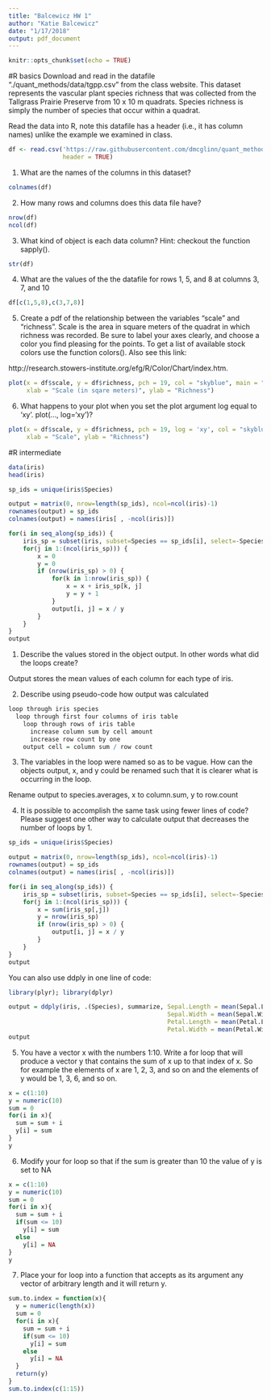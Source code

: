 ```yaml
---
title: "Balcewicz HW 1"
author: "Katie Balcewicz"
date: "1/17/2018"
output: pdf_document
---
```


```r
knitr::opts_chunk$set(echo = TRUE)
```

#R basics
Download and read in the datafile “./quant_methods/data/tgpp.csv” from the class website. This dataset represents the vascular plant species richness that was collected from the Tallgrass Prairie Preserve from 10 x 10 m quadrats. Species richness is simply the number of species that occur within a quadrat.

Read the data into R, note this datafile has a header (i.e., it has column names) unlike the example we examined in class.

```r
df <- read.csv('https://raw.githubusercontent.com/dmcglinn/quant_methods/gh-pages/data/tgpp.csv', 
               header = TRUE)
```

1. What are the names of the columns in this dataset?

```r
colnames(df)
```

2. How many rows and columns does this data file have?

```r
nrow(df)
ncol(df)
```

3. What kind of object is each data column? Hint: checkout the function sapply().

```r
str(df)
```

4. What are the values of the the datafile for rows 1, 5, and 8 at columns 3, 7, and 10

```r
df[c(1,5,8),c(3,7,8)]
```

5. Create a pdf of the relationship between the variables “scale” and “richness”. Scale is the area in square meters of the quadrat in which richness was recorded. Be sure to label your axes clearly, and choose a color you find pleasing for the points. To get a list of available stock colors use the function colors(). Also see this link:

http://research.stowers-institute.org/efg/R/Color/Chart/index.htm.

```r
plot(x = df$scale, y = df$richness, pch = 19, col = "skyblue", main = "Scale vs Richness",
     xlab = "Scale (in sqare meters)", ylab = "Richness")
```

6. What happens to your plot when you set the plot argument log equal to ‘xy’. plot(..., log='xy')?

```r
plot(x = df$scale, y = df$richness, pch = 19, log = 'xy', col = "skyblue", main = "Scale vs Richness",
     xlab = "Scale", ylab = "Richness")
```

#R intermediate
```r
data(iris)
head(iris)
```

```r
sp_ids = unique(iris$Species)

output = matrix(0, nrow=length(sp_ids), ncol=ncol(iris)-1)
rownames(output) = sp_ids
colnames(output) = names(iris[ , -ncol(iris)])

for(i in seq_along(sp_ids)) {
    iris_sp = subset(iris, subset=Species == sp_ids[i], select=-Species)
    for(j in 1:(ncol(iris_sp))) {
        x = 0
        y = 0
        if (nrow(iris_sp) > 0) {
            for(k in 1:nrow(iris_sp)) {
                x = x + iris_sp[k, j]
                y = y + 1
            }
            output[i, j] = x / y 
        }
    }
}
output
```

1. Describe the values stored in the object output. In other words what did the loops create?

Output stores the mean values of each column for each type of iris.

2. Describe using pseudo-code how output was calculated
```r
loop through iris species
  loop through first four columns of iris table
    loop through rows of iris table
      increase column sum by cell amount
      increase row count by one
    output cell = column sum / row count
```

3. The variables in the loop were named so as to be vague. How can the objects output, x, and y could be renamed such that it is clearer what is occurring in the loop.

Rename output to species.averages, x to column.sum, y to row.count

4. It is possible to accomplish the same task using fewer lines of code? Please suggest one other way to calculate output that decreases the number of loops by 1.

```r
sp_ids = unique(iris$Species)

output = matrix(0, nrow=length(sp_ids), ncol=ncol(iris)-1)
rownames(output) = sp_ids
colnames(output) = names(iris[ , -ncol(iris)])

for(i in seq_along(sp_ids)) {
    iris_sp = subset(iris, subset=Species == sp_ids[i], select=-Species)
    for(j in 1:(ncol(iris_sp))) {
        x = sum(iris_sp[,j])
        y = nrow(iris_sp)
        if (nrow(iris_sp) > 0) {
            output[i, j] = x / y 
        }
    }
}
output
```



You can also use ddply in one line of code:
```r
library(plyr); library(dplyr)
```

```r
output = ddply(iris, .(Species), summarize, Sepal.Length = mean(Sepal.Length),
                                            Sepal.Width = mean(Sepal.Width),
                                            Petal.Length = mean(Petal.Length),
                                            Petal.Width = mean(Petal.Width))
output
```

5. You have a vector x with the numbers 1:10. Write a for loop that will produce a vector y that contains the sum of x up to that index of  x. So for example the elements of x are 1, 2, 3, and so on and the elements of y would be 1, 3, 6, and so on.

```r
x = c(1:10)
y = numeric(10)
sum = 0
for(i in x){
  sum = sum + i
  y[i] = sum
}
y
```

6. Modify your for loop so that if the sum is greater than 10 the value of y is set to NA

```r
x = c(1:10)
y = numeric(10)
sum = 0
for(i in x){
  sum = sum + i
  if(sum <= 10) 
    y[i] = sum
  else
    y[i] = NA
}
y
```

7. Place your for loop into a function that accepts as its argument any vector of arbitrary length and it will return y.

```r
sum.to.index = function(x){
  y = numeric(length(x))
  sum = 0
  for(i in x){
    sum = sum + i
    if(sum <= 10)
      y[i] = sum
    else
      y[i] = NA
  }
  return(y)
}
sum.to.index(c(1:15))
```










